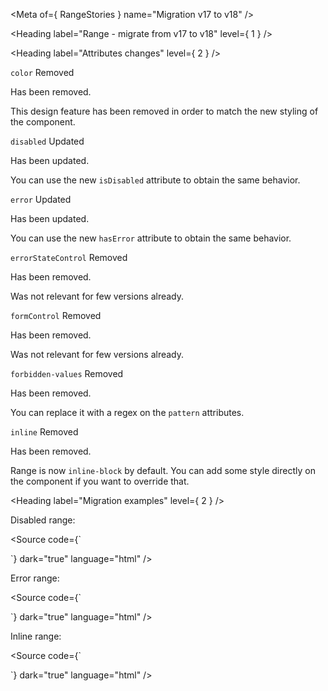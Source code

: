
<Meta of={ RangeStories } name="Migration v17 to v18" />

<Heading label="Range - migrate from v17 to v18" level={ 1 } />

<Heading label="Attributes changes" level={ 2 } />

`color` <Badge color="critical" size="sm">Removed</Badge>

Has been removed.

This design feature has been removed in order to match the new styling of the component.

`disabled` <Badge color="information" size="sm">Updated</Badge>

Has been updated.

You can use the new `isDisabled` attribute to obtain the same behavior.

`error` <Badge color="information" size="sm">Updated</Badge>

Has been updated.

You can use the new `hasError` attribute to obtain the same behavior.

`errorStateControl` <Badge color="critical" size="sm">Removed</Badge>

Has been removed.

Was not relevant for few versions already.

`formControl` <Badge color="critical" size="sm">Removed</Badge>

Has been removed.

Was not relevant for few versions already.

`forbidden-values` <Badge color="critical" size="sm">Removed</Badge>

Has been removed.

You can replace it with a regex on the `pattern` attributes.

`inline` <Badge color="critical" size="sm">Removed</Badge>

Has been removed.

Range is now `inline-block` by default.
You can add some style directly on the component if you want to override that.

<Heading label="Migration examples" level={ 2 } />

Disabled range:

<Source code={`
<osds-range disabled>
</osds-range>

<!-- is now -->

<ods-range is-disabled>
</ods-range>
`}
        dark="true"
        language="html" />

Error range:

<Source code={`
<osds-range error>
</osds-range>

<!-- is now -->

<ods-range has-error>
</ods-range>
`}
        dark="true"
        language="html" />

Inline range:

<Source code={`
<osds-range inline>
</osds-range>

<!-- is now -->

<ods-range>
</ods-range>
`}
        dark="true"
        language="html" />
